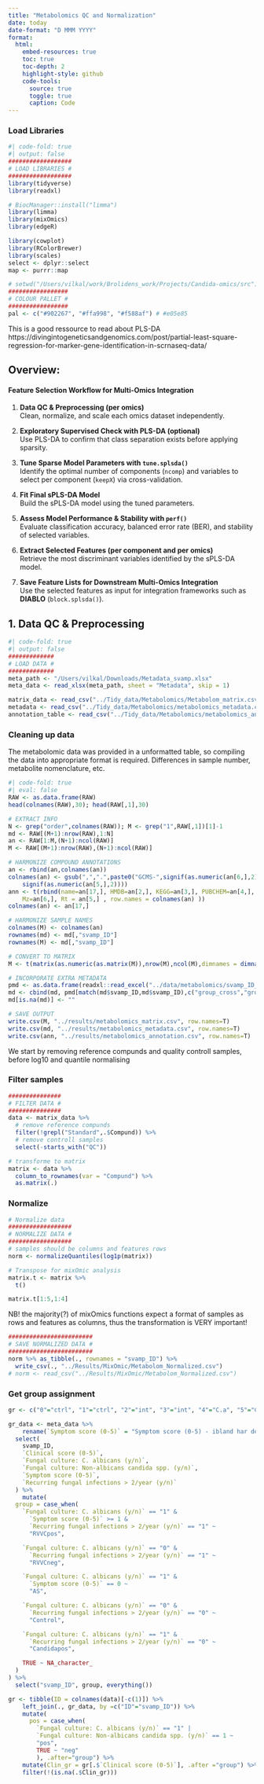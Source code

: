 ```yaml
---
title: "Metabolomics QC and Normalization"
date: today
date-format: "D MMM YYYY"
format:
  html: 
    embed-resources: true
    toc: true
    toc-depth: 2
    highlight-style: github
    code-tools:
      source: true
      toggle: true
      caption: Code
---
```


### Load Libraries
```r
#| code-fold: true
#| output: false
##################
# LOAD LIBRARIES #
##################
library(tidyverse)
library(readxl)

# BiocManager::install("limma")
library(limma)
library(mixOmics) 
library(edgeR)

library(cowplot)
library(RColorBrewer)
library(scales)
select <- dplyr::select
map <- purrr::map

# setwd("/Users/vilkal/work/Brolidens_work/Projects/Candida-omics/src")
#################
# COLOUR PALLET #
#################
pal <- c("#902267", "#ffa998", "#f588af") # #e05e85

```

This is a good ressource to read about PLS-DA
https://divingintogeneticsandgenomics.com/post/partial-least-square-regression-for-marker-gene-identification-in-scrnaseq-data/

## Overview: 
#### Feature Selection Workflow for Multi-Omics Integration

1. **Data QC & Preprocessing (per omics)**  
   Clean, normalize, and scale each omics dataset independently.

2. **Exploratory Supervised Check with PLS-DA (optional)**  
   Use PLS-DA to confirm that class separation exists before applying sparsity.

3. **Tune Sparse Model Parameters with `tune.splsda()`**  
   Identify the optimal number of components (`ncomp`) and variables to select per component (`keepX`) via cross-validation.

4. **Fit Final sPLS-DA Model**  
   Build the sPLS-DA model using the tuned parameters.

5. **Assess Model Performance & Stability with `perf()`**  
   Evaluate classification accuracy, balanced error rate (BER), and stability of selected variables.

6. **Extract Selected Features (per component and per omics)**  
   Retrieve the most discriminant variables identified by the sPLS-DA model.

7. **Save Feature Lists for Downstream Multi-Omics Integration**  
   Use the selected features as input for integration frameworks such as **DIABLO** (`block.splsda()`).


## 1. Data QC & Preprocessing

```r
#| code-fold: true
#| output: false
#############
# LOAD DATA #
#############
meta_path <- "/Users/vilkal/Downloads/Metadata_svamp.xlsx"
meta_data <- read_xlsx(meta_path, sheet = "Metadata", skip = 1)

matrix_data <- read_csv("../Tidy_data/Metabolomics/Metabolom_matrix.csv")
metadata <- read_csv("../Tidy_data/Metabolomics/metabolomics_metadata.csv")
annotation_table <- read_csv("../Tidy_data/Metabolomics/metabolomics_annotation.csv")
```

### Cleaning up data
The metabolomic data was provided in a unformatted table, so compiling the data into appropriate format is required. Differences in sample number, metabolite nomenclature, etc.
```r
#| code-fold: true
#| eval: false
RAW <- as.data.frame(RAW)
head(colnames(RAW),30); head(RAW[,1],30)

# EXTRACT INFO
N <- grep("order",colnames(RAW)); M <- grep("1",RAW[,1])[1]-1
md <- RAW[(M+1):nrow(RAW),1:N]
an <- RAW[1:M,(N+1):ncol(RAW)]
M <- RAW[(M+1):nrow(RAW),(N+1):ncol(RAW)]

# HARMONIZE COMPOUND ANNOTATIONS
an <- rbind(an,colnames(an))
colnames(an) <- gsub(",",".",paste0("GCMS-",signif(as.numeric(an[6,],2)),"@",
    signif(as.numeric(an[5,],2))))
ann <- t(rbind(name=an[17,], HMDB=an[2,], KEGG=an[3,], PUBCHEM=an[4,], 
    Mz=an[6,], Rt = an[5,] , row.names = colnames(an) ))
colnames(an) <- an[17,]

# HARMONIZE SAMPLE NAMES
colnames(M) <- colnames(an)
rownames(md) <- md[,"svamp_ID"]
rownames(M) <- md[,"svamp_ID"]

# CONVERT TO MATRIX
M <- t(matrix(as.numeric(as.matrix(M)),nrow(M),ncol(M),dimnames = dimnames(M)))

# INCORPORATE EXTRA METADATA
pmd <- as.data.frame(readxl::read_excel("../data/metabolomics/svamp_ID_list.xlsx"))
md <- cbind(md, pmd[match(md$svamp_ID,md$svamp_ID),c("group_cross","group_longitudinal", "spatial_code")])
md[is.na(md)] <- ""

# SAVE OUTPUT
write.csv(M, "../results/metabolomics_matrix.csv", row.names=T)
write.csv(md, "../results/metabolomics_metadata.csv", row.names=T)
write.csv(ann, "../results/metabolomics_annotation.csv", row.names=T)
```

We start by removing reference compunds and quality controll samples, 
before log10 and quantile normalising

### Filter samples
```r
###############
# FILTER DATA #
###############
data <- matrix_data %>%
  # remove reference compunds
  filter(!grepl("Standard",.$Compund)) %>%
  # remove controll samples
  select(-starts_with("QC"))

# transforme to matrix
matrix <- data %>%
  column_to_rownames(var = "Compund") %>%
  as.matrix(.) 

```

### Normalize
```r
# Normalize data
##################
# NORMALIZE DATA #
##################
# samples should be columns and features rows
norm <- normalizeQuantiles(log1p(matrix))

# Transpose for mixOmic analysis
matrix.t <- matrix %>%
  t()

matrix.t[1:5,1:4]
```

NB! the majority(?) of mixOmics functions expect a format of
samples as rows and features as columns, thus the transformation is VERY important!

```r
########################
# SAVE NORMALIZED DATA #
########################
norm %>% as_tibble(., rownames = "svamp_ID") %>%
  write_csv(., "../Results/MixOmic/Metabolom_Normalized.csv")
# norm <- read_csv("../Results/MixOmic/Metabolom_Normalized.csv")
```

### Get group assignment
```r
gr <- c("0"="ctrl", "1"="ctrl", "2"="int", "3"="int", "4"="C.a", "5"="C.a")

gr_data <- meta_data %>%
    rename(`Symptom score (0-5)` = "Symptom score (0-5) - ibland har de svarat olika skriftligt i frågeformuläret och muntligt vid inklusiion, då har jag valt den högsta scoren") %>%
  select(
    svamp_ID,
    `Clinical score (0-5)`,
    `Fungal culture: C. albicans (y/n)`,
    `Fungal culture: Non-albicans candida spp. (y/n)`,
    `Symptom score (0-5)`,
    `Recurring fungal infections > 2/year (y/n)`
  ) %>%
    mutate(
  group = case_when(
    `Fungal culture: C. albicans (y/n)` == "1" &
      `Symptom score (0-5)` >= 1 &
      `Recurring fungal infections > 2/year (y/n)` == "1" ~
      "RVVCpos",

    `Fungal culture: C. albicans (y/n)` == "0" &
      `Recurring fungal infections > 2/year (y/n)` == "1" ~
      "RVVCneg",

    `Fungal culture: C. albicans (y/n)` == "1" &
      `Symptom score (0-5)` == 0 ~
      "AS",

    `Fungal culture: C. albicans (y/n)` == "0" &
      `Recurring fungal infections > 2/year (y/n)` == "0" ~
      "Control",

    `Fungal culture: C. albicans (y/n)` == "1" &
      `Recurring fungal infections > 2/year (y/n)` == "0" ~
      "Candidapos",

    TRUE ~ NA_character_
  )
) %>%
  select("svamp_ID", group, everything())


```

```r
gr <- tibble(ID = colnames(data)[-c(1)]) %>% 
    left_join(., gr_data, by =c("ID"="svamp_ID")) %>%
    mutate(
      pos = case_when(
        `Fungal culture: C. albicans (y/n)` == "1" |
        `Fungal culture: Non-albicans candida spp. (y/n)` == 1 ~
        "pos",
        TRUE ~ "neg"
        ), .after="group") %>%
    mutate(Clin_gr = gr[.$`Clinical score (0-5)`], .after ="group") %>%
    filter(!(is.na(.$Clin_gr)))

```